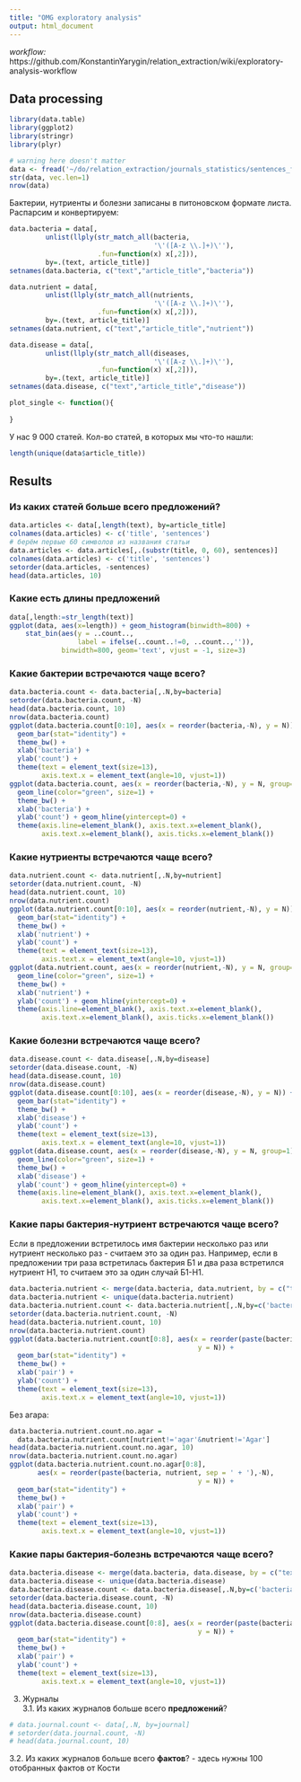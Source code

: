 ```yaml
---
title: "OMG exploratory analysis"
output: html_document
---
```

*workflow:* https://github.com/KonstantinYarygin/relation_extraction/wiki/exploratory-analysis-workflow

## Data processing
```r
library(data.table)
library(ggplot2)
library(stringr)
library(plyr)

# warning here doesn't matter
data <- fread('~/do/relation_extraction/journals_statistics/sentences_first_with_journals.csv', sep=',')
str(data, vec.len=1)
nrow(data)
```
Бактерии, нутриенты и болезни записаны в питоновском формате листа. Распарсим и конвертируем:
```r
data.bacteria = data[,
         unlist(llply(str_match_all(bacteria, 
                                    '\'([A-z \\.]+)\''), 
                      .fun=function(x) x[,2])),
         by=.(text, article_title)]
setnames(data.bacteria, c("text","article_title","bacteria"))

data.nutrient = data[,
         unlist(llply(str_match_all(nutrients, 
                                    '\'([A-z \\.]+)\''), 
                      .fun=function(x) x[,2])),
         by=.(text, article_title)]
setnames(data.nutrient, c("text","article_title","nutrient"))

data.disease = data[,
         unlist(llply(str_match_all(diseases, 
                                    '\'([A-z \\.]+)\''), 
                      .fun=function(x) x[,2])),
         by=.(text, article_title)]
setnames(data.disease, c("text","article_title","disease"))
```

```r
plot_single <- function(){
  
}
```

У нас 9 000 статей. Кол-во статей, в которых мы что-то нашли:
```r
length(unique(data$article_title))
```

## Results

### Из каких статей больше всего предложений?
```r
data.articles <- data[,length(text), by=article_title]
colnames(data.articles) <- c('title', 'sentences')
# берём первые 60 символов из названия статьи
data.articles <- data.articles[,.(substr(title, 0, 60), sentences)]
colnames(data.articles) <- c('title', 'sentences')
setorder(data.articles, -sentences)
head(data.articles, 10)
```

### Какие есть длины предложений
```r
data[,length:=str_length(text)]
ggplot(data, aes(x=length)) + geom_histogram(binwidth=800) +
    stat_bin(aes(y = ..count.., 
                 label = ifelse(..count..!=0, ..count..,'')), 
             binwidth=800, geom='text', vjust = -1, size=3)
```

### Какие бактерии встречаются чаще всего?  
``` r
data.bacteria.count <- data.bacteria[,.N,by=bacteria]
setorder(data.bacteria.count, -N)
head(data.bacteria.count, 10)
nrow(data.bacteria.count)
ggplot(data.bacteria.count[0:10], aes(x = reorder(bacteria,-N), y = N)) + 
  geom_bar(stat="identity") + 
  theme_bw() + 
  xlab('bacteria') + 
  ylab('count') + 
  theme(text = element_text(size=13), 
        axis.text.x = element_text(angle=10, vjust=1))
ggplot(data.bacteria.count, aes(x = reorder(bacteria,-N), y = N, group=1)) + 
  geom_line(color="green", size=1) + 
  theme_bw() + 
  xlab('bacteria') + 
  ylab('count') + geom_hline(yintercept=0) +  
  theme(axis.line=element_blank(), axis.text.x=element_blank(), 
        axis.text.x=element_blank(), axis.ticks.x=element_blank())
````

### Какие нутриенты встречаются чаще всего?  

```r
data.nutrient.count <- data.nutrient[,.N,by=nutrient]
setorder(data.nutrient.count, -N)
head(data.nutrient.count, 10)
nrow(data.nutrient.count)
ggplot(data.nutrient.count[0:10], aes(x = reorder(nutrient,-N), y = N)) + 
  geom_bar(stat="identity") + 
  theme_bw() + 
  xlab('nutrient') + 
  ylab('count') + 
  theme(text = element_text(size=13), 
        axis.text.x = element_text(angle=10, vjust=1))
ggplot(data.nutrient.count, aes(x = reorder(nutrient,-N), y = N, group=1)) + 
  geom_line(color="green", size=1) + 
  theme_bw() + 
  xlab('nutrient') + 
  ylab('count') + geom_hline(yintercept=0) +  
  theme(axis.line=element_blank(), axis.text.x=element_blank(), 
        axis.text.x=element_blank(), axis.ticks.x=element_blank())
```

### Какие болезни встречаются чаще всего?  
```r
data.disease.count <- data.disease[,.N,by=disease]
setorder(data.disease.count, -N)
head(data.disease.count, 10)
nrow(data.disease.count)
ggplot(data.disease.count[0:10], aes(x = reorder(disease,-N), y = N)) + 
  geom_bar(stat="identity") + 
  theme_bw() + 
  xlab('disease') + 
  ylab('count') + 
  theme(text = element_text(size=13), 
        axis.text.x = element_text(angle=10, vjust=1))
ggplot(data.disease.count, aes(x = reorder(disease,-N), y = N, group=1)) + 
  geom_line(color="green", size=1) + 
  theme_bw() + 
  xlab('disease') + 
  ylab('count') + geom_hline(yintercept=0) +  
  theme(axis.line=element_blank(), axis.text.x=element_blank(), 
        axis.text.x=element_blank(), axis.ticks.x=element_blank())

```

### Какие пары бактерия-нутриент встречаются чаще всего?  

Если в предложении встретилось имя бактерии несколько раз или нутриент несколько раз - считаем это за один раз. Например, если в предложении три раза встретилась бактерия Б1 и два раза встретился нутриент Н1, то считаем это за один случай Б1-Н1.
```r
data.bacteria.nutrient <- merge(data.bacteria, data.nutrient, by = c("text","article_title"))
data.bacteria.nutrient <- unique(data.bacteria.nutrient)
data.bacteria.nutrient.count <- data.bacteria.nutrient[,.N,by=c('bacteria','nutrient')]
setorder(data.bacteria.nutrient.count, -N)
head(data.bacteria.nutrient.count, 10)
nrow(data.bacteria.nutrient.count)
ggplot(data.bacteria.nutrient.count[0:8], aes(x = reorder(paste(bacteria,nutrient,sep = ' + '),-N), 
                                               y = N)) + 
  geom_bar(stat="identity") + 
  theme_bw() + 
  xlab('pair') + 
  ylab('count') + 
  theme(text = element_text(size=13), 
        axis.text.x = element_text(angle=10, vjust=1))
```

Без агара:

```r
data.bacteria.nutrient.count.no.agar = 
  data.bacteria.nutrient.count[nutrient!='agar'&nutrient!='Agar']
head(data.bacteria.nutrient.count.no.agar, 10)
nrow(data.bacteria.nutrient.count.no.agar)
ggplot(data.bacteria.nutrient.count.no.agar[0:8], 
       aes(x = reorder(paste(bacteria, nutrient, sep = ' + '),-N), 
                                               y = N)) + 
  geom_bar(stat="identity") + 
  theme_bw() + 
  xlab('pair') + 
  ylab('count') + 
  theme(text = element_text(size=13), 
        axis.text.x = element_text(angle=10, vjust=1))
```

### Какие пары бактерия-болезнь встречаются чаще всего?  
```r
data.bacteria.disease <- merge(data.bacteria, data.disease, by = c("text","article_title"))
data.bacteria.disease <- unique(data.bacteria.disease)
data.bacteria.disease.count <- data.bacteria.disease[,.N,by=c('bacteria','disease')]
setorder(data.bacteria.disease.count, -N)
head(data.bacteria.disease.count, 10)
nrow(data.bacteria.disease.count)
ggplot(data.bacteria.disease.count[0:8], aes(x = reorder(paste(bacteria,disease,sep = ' + '),-N), 
                                               y = N)) + 
  geom_bar(stat="identity") + 
  theme_bw() + 
  xlab('pair') + 
  ylab('count') + 
  theme(text = element_text(size=13), 
        axis.text.x = element_text(angle=10, vjust=1))
```

3. Журналы  
3.1. Из каких журналов больше всего **предложений**?  
```r
# data.journal.count <- data[,.N, by=journal]
# setorder(data.journal.count, -N)
# head(data.journal.count, 10)
```
3.2. Из каких журналов больше всего **фактов**? - здесь нужны 100 отобранных фактов от Кости
